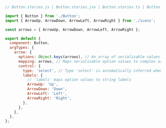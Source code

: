 ```js
// Button.stories.js | Button.stories.jsx | Button.stories.ts | Button.stories.tsx

import { Button } from './Button';
import { ArrowUp, ArrowDown, ArrowLeft, ArrowRight } from './icons';

const arrows = { ArrowUp, ArrowDown, ArrowLeft, ArrowRight };

export default {
  component: Button,
  argTypes: {
    arrow: {
      options: Object.keys(arrows), // An array of serializable values
      mapping: arrows, // Maps serializable option values to complex arg values
      control: {
        type: 'select', // Type 'select' is automatically inferred when 'options' is defined
        labels: {
          // 'labels' maps option values to string labels
          ArrowUp: 'Up',
          ArrowDown: 'Down',
          ArrowLeft: 'Left',
          ArrowRight: 'Right',
        },
      },
    },
  },
};
```
